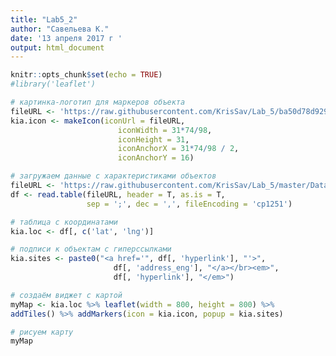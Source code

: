 ---
title: "Lab5_2"
author: "Савельева К."
date: '13 апреля 2017 г '
output: html_document
---

```{r setup, include=FALSE}
knitr::opts_chunk$set(echo = TRUE)
#library('leaflet')
```



```{r Карта на основе leaflet, , results = 'asis', message = F}
# картинка-логотип для маркеров объекта
fileURL <- 'https://raw.githubusercontent.com/KrisSav/Lab_5/ba50d78d929979f1ca2a641b644ef6dd27b678bf/kia.png'
kia.icon <- makeIcon(iconUrl = fileURL, 
                        iconWidth = 31*74/98,
                        iconHeight = 31,
                        iconAnchorX = 31*74/98 / 2,
                        iconAnchorY = 16)

# загружаем данные с характеристиками объектов
fileURL <- 'https://raw.githubusercontent.com/KrisSav/Lab_5/master/Data5_2.csv'
df <- read.table(fileURL, header = T, as.is = T, 
                 sep = ';', dec = ',', fileEncoding = 'cp1251')

# таблица с координатами
kia.loc <- df[, c('lat', 'lng')]

# подписи к объектам с гиперссылками
kia.sites <- paste0("<a href='", df[, 'hyperlink'], "'>", 
                       df[, 'address_eng'], "</a></br><em>", 
                       df[, 'hyperlink'], "</em>")

# создаём виджет с картой
myMap <- kia.loc %>% leaflet(width = 800, height = 800) %>% 
addTiles() %>% addMarkers(icon = kia.icon, popup = kia.sites)

# рисуем карту
myMap
```





